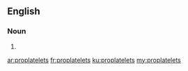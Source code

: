 ==English==

===Noun===
{{head|en}}

# {{plural of|proplatelet}}

[[ar:proplatelets]]
[[fr:proplatelets]]
[[ku:proplatelets]]
[[my:proplatelets]]